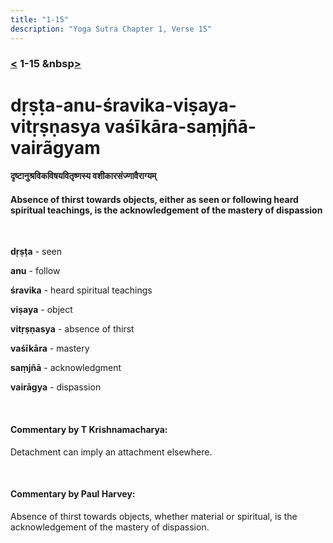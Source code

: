 ```yaml
---
title: "1-15"
description: "Yoga Sutra Chapter 1, Verse 15"
---
```


### [<](/Chapter-1/1-14/) 1-15 &nbsp[>](/Chapter-1/1-16/)

# dṛṣṭa-anu-śravika-viṣaya-vitṛṣṇasya vaśīkāra-saṃjñā-vairãgyam

#### दृष्टानुश्रविकविषयवितृष्णस्य वशीकारसंज्णावैराग्यम्

#### Absence of thirst towards objects, either as seen or following heard spiritual teachings, is the acknowledgement of the mastery of dispassion

<br />

**dṛṣṭa** - seen <br />

**anu** - follow <br />

**śravika** - heard spiritual teachings <br />

**viṣaya** - object <br />

**vitṛṣṇasya** - absence of thirst <br />

**vaśīkāra** - mastery <br />

**saṃjñā** - acknowledgment <br />

**vairāgya** - dispassion <br />

<br />

#### Commentary by T Krishnamacharya:

Detachment can imply an attachment elsewhere.

<br />

#### Commentary by Paul Harvey:

Absence of thirst towards objects,
whether material or spiritual,
is the acknowledgement of the mastery of dispassion.
